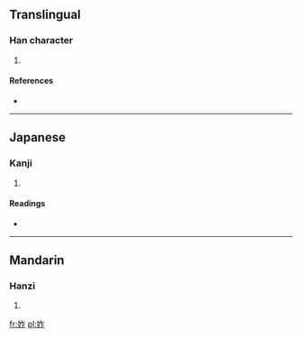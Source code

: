 ==Translingual==

===Han character===
{{Han char|rn=38|rad=女|as=05|sn=8|four=|canj=女人尸 (VOS)}}

# {{defn|Han|sort=女05}}

====References====
* {{Han ref|kx=0257.170|dkj=06127|dj=0522.130|hdz=21038.020|uh=59B0|ud=22960}}

----

==Japanese==

===Kanji===
{{ja-kanji|grade=|rs=女05}}

# {{defn|lang=ja|sort=女05}}

====Readings====
* {{ja-readings|on=[[ちゃく]] (chaku)|kun=[[しずか]] (shizuka)}}

----

==Mandarin==

===Hanzi===
{{cmn-hanzi|pin=[[nǐ]] ([[ni3]]), [[zhuó]] ([[zhuo2]])|wg=ni<sup>3</sup>, cho<sup>2</sup>}}

# {{defn|lang=cmn|sort=女05}}

[[fr:妰]]
[[pl:妰]]